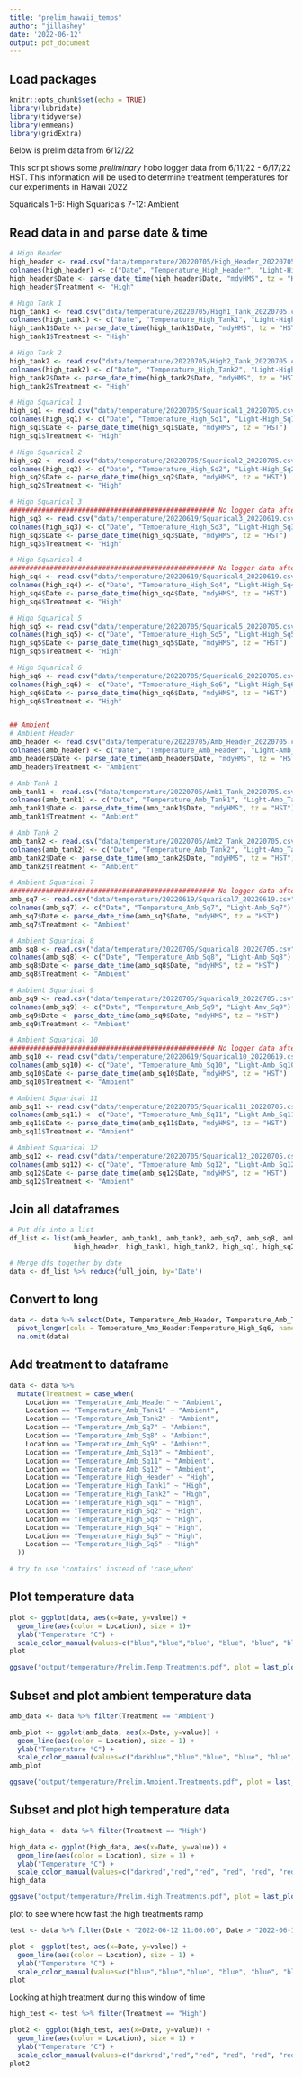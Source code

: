 ```yaml
---
title: "prelim_hawaii_temps"
author: "jillashey"
date: '2022-06-12'
output: pdf_document
---
```


## Load packages
```r
knitr::opts_chunk$set(echo = TRUE)
library(lubridate)
library(tidyverse)
library(emmeans)
library(gridExtra)
```

################## Below is prelim data from 6/12/22 ################## 

This script shows some *preliminary* hobo logger data from 6/11/22 - 6/17/22 HST. This information will be used to determine treatment temperatures for our experiments in Hawaii 2022

Squaricals 1-6: High
Squaricals 7-12: Ambient

## Read data in and parse date & time
```r
# High Header
high_header <- read.csv("data/temperature/20220705/High_Header_20220705.csv", sep=",", header=T, na.strings = "NA")[ ,2:4]
colnames(high_header) <- c("Date", "Temperature_High_Header", "Light-High_Header")
high_header$Date <- parse_date_time(high_header$Date, "mdyHMS", tz = "HST")
high_header$Treatment <- "High"

# High Tank 1
high_tank1 <- read.csv("data/temperature/20220705/High1_Tank_20220705.csv", sep=",", header=T, na.strings = "NA")[ ,2:4]
colnames(high_tank1) <- c("Date", "Temperature_High_Tank1", "Light-High_Tank1")
high_tank1$Date <- parse_date_time(high_tank1$Date, "mdyHMS", tz = "HST")
high_tank1$Treatment <- "High"

# High Tank 2
high_tank2 <- read.csv("data/temperature/20220705/High2_Tank_20220705.csv", sep=",", header=T, na.strings = "NA")[ ,2:4]
colnames(high_tank2) <- c("Date", "Temperature_High_Tank2", "Light-High_Tank2")
high_tank2$Date <- parse_date_time(high_tank2$Date, "mdyHMS", tz = "HST")
high_tank2$Treatment <- "High"

# High Squarical 1
high_sq1 <- read.csv("data/temperature/20220705/Squarical1_20220705.csv", sep=",", header=T, na.strings = "NA")[ ,2:4]
colnames(high_sq1) <- c("Date", "Temperature_High_Sq1", "Light-High_Sq1")
high_sq1$Date <- parse_date_time(high_sq1$Date, "mdyHMS", tz = "HST")
high_sq1$Treatment <- "High"

# High Squarical 2
high_sq2 <- read.csv("data/temperature/20220705/Squarical2_20220705.csv", sep=",", header=T, na.strings = "NA")[ ,2:4]
colnames(high_sq2) <- c("Date", "Temperature_High_Sq2", "Light-High_Sq2")
high_sq2$Date <- parse_date_time(high_sq2$Date, "mdyHMS", tz = "HST")
high_sq2$Treatment <- "High"

# High Squarical 3
################################################### No logger data after 6/19/22
high_sq3 <- read.csv("data/temperature/20220619/Squarical3_20220619.csv", sep=",", header=T, na.strings = "NA")[ ,2:4]
colnames(high_sq3) <- c("Date", "Temperature_High_Sq3", "Light-High_Sq3")
high_sq3$Date <- parse_date_time(high_sq3$Date, "mdyHMS", tz = "HST")
high_sq3$Treatment <- "High"

# High Squarical 4
################################################### No logger data after 6/19/22
high_sq4 <- read.csv("data/temperature/20220619/Squarical4_20220619.csv", sep=",", header=T, na.strings = "NA")[ ,2:4]
colnames(high_sq4) <- c("Date", "Temperature_High_Sq4", "Light-High_Sq4")
high_sq4$Date <- parse_date_time(high_sq4$Date, "mdyHMS", tz = "HST")
high_sq4$Treatment <- "High"

# High Squarical 5
high_sq5 <- read.csv("data/temperature/20220705/Squarical5_20220705.csv", sep=",", header=T, na.strings = "NA")[ ,2:4]
colnames(high_sq5) <- c("Date", "Temperature_High_Sq5", "Light-High_Sq5")
high_sq5$Date <- parse_date_time(high_sq5$Date, "mdyHMS", tz = "HST")
high_sq5$Treatment <- "High"

# High Squarical 6
high_sq6 <- read.csv("data/temperature/20220705/Squarical6_20220705.csv", sep=",", header=T, na.strings = "NA")[ ,2:4]
colnames(high_sq6) <- c("Date", "Temperature_High_Sq6", "Light-High_Sq6")
high_sq6$Date <- parse_date_time(high_sq6$Date, "mdyHMS", tz = "HST")
high_sq6$Treatment <- "High"


## Ambient
# Ambient Header
amb_header <- read.csv("data/temperature/20220705/Amb_Header_20220705.csv", sep=",", header=T, na.strings = "NA")[ ,2:4]
colnames(amb_header) <- c("Date", "Temperature_Amb_Header", "Light-Amb_Header")
amb_header$Date <- parse_date_time(amb_header$Date, "mdyHMS", tz = "HST")
amb_header$Treatment <- "Ambient"

# Amb Tank 1
amb_tank1 <- read.csv("data/temperature/20220705/Amb1_Tank_20220705.csv", sep=",", header=T, na.strings = "NA")[ ,2:4]
colnames(amb_tank1) <- c("Date", "Temperature_Amb_Tank1", "Light-Amb_Tank1")
amb_tank1$Date <- parse_date_time(amb_tank1$Date, "mdyHMS", tz = "HST")
amb_tank1$Treatment <- "Ambient"

# Amb Tank 2
amb_tank2 <- read.csv("data/temperature/20220705/Amb2_Tank_20220705.csv", sep=",", header=T, na.strings = "NA")[ ,2:4]
colnames(amb_tank2) <- c("Date", "Temperature_Amb_Tank2", "Light-Amb_Tank2")
amb_tank2$Date <- parse_date_time(amb_tank2$Date, "mdyHMS", tz = "HST")
amb_tank2$Treatment <- "Ambient"

# Ambient Squarical 7
################################################### No logger data after 6/19/22
amb_sq7 <- read.csv("data/temperature/20220619/Squarical7_20220619.csv", sep=",", header=T, na.strings = "NA")[ ,2:4]
colnames(amb_sq7) <- c("Date", "Temperature_Amb_Sq7", "Light-Amb_Sq7")
amb_sq7$Date <- parse_date_time(amb_sq7$Date, "mdyHMS", tz = "HST")
amb_sq7$Treatment <- "Ambient"

# Ambient Squarical 8
amb_sq8 <- read.csv("data/temperature/20220705/Squarical8_20220705.csv", sep=",", header=T, na.strings = "NA")[ ,2:4]
colnames(amb_sq8) <- c("Date", "Temperature_Amb_Sq8", "Light-Amb_Sq8")
amb_sq8$Date <- parse_date_time(amb_sq8$Date, "mdyHMS", tz = "HST")
amb_sq8$Treatment <- "Ambient"

# Ambient Squarical 9
amb_sq9 <- read.csv("data/temperature/20220705/Squarical9_20220705.csv", sep=",", header=T, na.strings = "NA")[ ,2:4]
colnames(amb_sq9) <- c("Date", "Temperature_Amb_Sq9", "Light-Amv_Sq9")
amb_sq9$Date <- parse_date_time(amb_sq9$Date, "mdyHMS", tz = "HST")
amb_sq9$Treatment <- "Ambient"

# Ambient Squarical 10
################################################### No logger data after 6/19/22
amb_sq10 <- read.csv("data/temperature/20220619/Squarical10_20220619.csv", sep=",", header=T, na.strings = "NA")[ ,2:4]
colnames(amb_sq10) <- c("Date", "Temperature_Amb_Sq10", "Light-Amb_Sq10")
amb_sq10$Date <- parse_date_time(amb_sq10$Date, "mdyHMS", tz = "HST")
amb_sq10$Treatment <- "Ambient"

# Ambient Squarical 11
amb_sq11 <- read.csv("data/temperature/20220705/Squarical11_20220705.csv", sep=",", header=T, na.strings = "NA")[ ,2:4]
colnames(amb_sq11) <- c("Date", "Temperature_Amb_Sq11", "Light-Amb_Sq11")
amb_sq11$Date <- parse_date_time(amb_sq11$Date, "mdyHMS", tz = "HST")
amb_sq11$Treatment <- "Ambient"

# Ambient Squarical 12
amb_sq12 <- read.csv("data/temperature/20220705/Squarical12_20220705.csv", sep=",", header=T, na.strings = "NA")[ ,2:4]
colnames(amb_sq12) <- c("Date", "Temperature_Amb_Sq12", "Light-Amb_Sq12")
amb_sq12$Date <- parse_date_time(amb_sq12$Date, "mdyHMS", tz = "HST")
amb_sq12$Treatment <- "Ambient"
```

## Join all dataframes 
```r
# Put dfs into a list 
df_list <- list(amb_header, amb_tank1, amb_tank2, amb_sq7, amb_sq8, amb_sq9, amb_sq10, amb_sq11, amb_sq12,
                high_header, high_tank1, high_tank2, high_sq1, high_sq2, high_sq3, high_sq4, high_sq5, high_sq6)

# Merge dfs together by date 
data <- df_list %>% reduce(full_join, by='Date')
```

## Convert to long 
```r
data <- data %>% select(Date, Temperature_Amb_Header, Temperature_Amb_Tank1, Temperature_Amb_Tank2, Temperature_Amb_Sq7, Temperature_Amb_Sq8, Temperature_Amb_Sq9, Temperature_Amb_Sq10, Temperature_Amb_Sq11, Temperature_Amb_Sq12, Temperature_High_Header, Temperature_High_Tank1, Temperature_High_Tank2, Temperature_High_Sq1, Temperature_High_Sq2, Temperature_High_Sq3, Temperature_High_Sq4, Temperature_High_Sq5, Temperature_High_Sq6) %>% 
  pivot_longer(cols = Temperature_Amb_Header:Temperature_High_Sq6, names_to = "Location") %>%
  na.omit(data)
```

## Add treatment to dataframe
```r
data <- data %>% 
  mutate(Treatment = case_when(
    Location == "Temperature_Amb_Header" ~ "Ambient",
    Location == "Temperature_Amb_Tank1" ~ "Ambient",
    Location == "Temperature_Amb_Tank2" ~ "Ambient",
    Location == "Temperature_Amb_Sq7" ~ "Ambient",
    Location == "Temperature_Amb_Sq8" ~ "Ambient",
    Location == "Temperature_Amb_Sq9" ~ "Ambient",
    Location == "Temperature_Amb_Sq10" ~ "Ambient",
    Location == "Temperature_Amb_Sq11" ~ "Ambient",
    Location == "Temperature_Amb_Sq12" ~ "Ambient",
    Location == "Temperature_High_Header" ~ "High",
    Location == "Temperature_High_Tank1" ~ "High",
    Location == "Temperature_High_Tank2" ~ "High",
    Location == "Temperature_High_Sq1" ~ "High",
    Location == "Temperature_High_Sq2" ~ "High",
    Location == "Temperature_High_Sq3" ~ "High",
    Location == "Temperature_High_Sq4" ~ "High",
    Location == "Temperature_High_Sq5" ~ "High",
    Location == "Temperature_High_Sq6" ~ "High"
  ))

# try to use 'contains' instead of 'case_when'
```

## Plot temperature data
```r
plot <- ggplot(data, aes(x=Date, y=value)) +
  geom_line(aes(color = Location), size = 1)+
  ylab("Temperature °C") +
  scale_color_manual(values=c("blue","blue","blue", "blue", "blue", "blue", "blue", "blue", "blue", "red", "red", "red", "red", "red", "red", "red", "red", "red"))
plot

ggsave("output/temperature/Prelim.Temp.Treatments.pdf", plot = last_plot(), width = 8, height = 4)
```

## Subset and plot ambient temperature data
```r
amb_data <- data %>% filter(Treatment == "Ambient")

amb_plot <- ggplot(amb_data, aes(x=Date, y=value)) +
  geom_line(aes(color = Location), size = 1) +
  ylab("Temperature °C") +
  scale_color_manual(values=c("darkblue","blue","blue", "blue", "blue", "blue", "blue", "lightblue", "lightblue"))
amb_plot

ggsave("output/temperature/Prelim.Ambient.Treatments.pdf", plot = last_plot(), width = 8, height = 4)
```

## Subset and plot high temperature data
```r
high_data <- data %>% filter(Treatment == "High") 

high_data <- ggplot(high_data, aes(x=Date, y=value)) +
  geom_line(aes(color = Location), size = 1) +
  ylab("Temperature °C") +
  scale_color_manual(values=c("darkred","red","red", "red", "red", "red", "red", "pink", "pink"))
high_data

ggsave("output/temperature/Prelim.High.Treatments.pdf", plot = last_plot(), width = 8, height = 4)
```


plot to see where how fast the high treatments ramp 
```r
test <- data %>% filter(Date < "2022-06-12 11:00:00", Date > "2022-06-12 09:40:00")

plot <- ggplot(test, aes(x=Date, y=value)) +
  geom_line(aes(color = Location), size = 1) +
  ylab("Temperature °C") +
  scale_color_manual(values=c("blue","blue","blue", "blue", "blue", "blue", "blue", "blue", "blue", "red", "red", "red", "red", "red", "red", "red", "red", "red"))
plot
```

Looking at high treatment during this window of time 
```r
high_test <- test %>% filter(Treatment == "High") 

plot2 <- ggplot(high_test, aes(x=Date, y=value)) +
  geom_line(aes(color = Location), size = 1) +
  ylab("Temperature °C") +
  scale_color_manual(values=c("darkred","red","red", "red", "red", "red", "red", "pink", "pink"))
plot2
```





